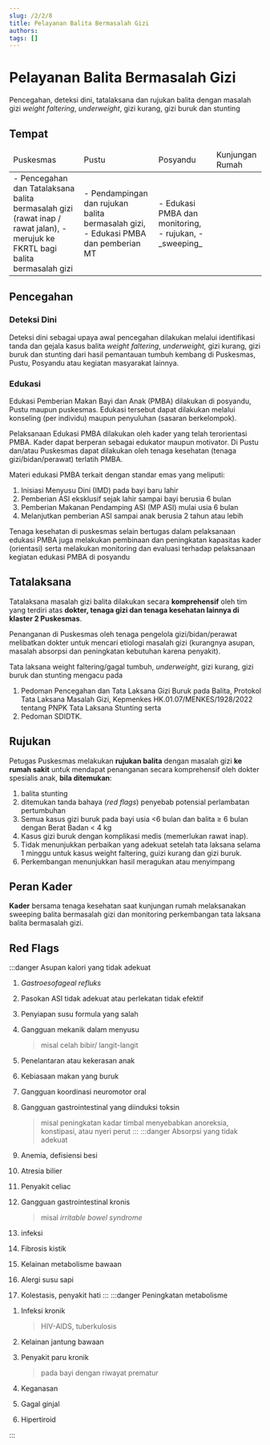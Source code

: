 ```yaml
---
slug: /2/2/8
title: Pelayanan Balita Bermasalah Gizi
authors: 
tags: []
---
```

# Pelayanan Balita Bermasalah Gizi
Pencegahan, deteksi dini, tatalaksana dan rujukan balita dengan masalah gizi _weight faltering_, _underweight_, gizi kurang, gizi buruk dan stunting
## Tempat
<table>
    <thead>
        <tr>
            <td>Puskesmas</td>
            <td>Pustu</td>
            <td>Posyandu</td>
            <td>Kunjungan Rumah</td>
        </tr>
    </thead>
    <td colSpan={2}>
    - Pencegahan dan Tatalaksana balita bermasalah gizi (rawat inap / rawat jalan), 
    - merujuk ke FKRTL bagi balita bermasalah gizi
    </td>
    <td>
    - Pendampingan dan rujukan balita bermasalah gizi,
    - Edukasi PMBA dan pemberian MT
    </td>
    <td>
    - Edukasi PMBA dan monitoring, 
    - rujukan, 
    - _sweeping_
    </td>
</table>

## Pencegahan
### Deteksi Dini
Deteksi dini sebagai upaya awal pencegahan dilakukan melalui identifikasi tanda dan gejala kasus balita _weight faltering_, _underweight,_ gizi kurang, gizi buruk dan stunting dari hasil pemantauan tumbuh kembang di Puskesmas, Pustu, Posyandu atau kegiatan masyarakat lainnya.
### Edukasi
Edukasi Pemberian Makan Bayi dan Anak (PMBA) dilakukan di posyandu, Pustu maupun puskesmas. Edukasi tersebut dapat dilakukan melalui konseling (per individu) maupun penyuluhan (sasaran berkelompok).

Pelaksanaan Edukasi PMBA dilakukan oleh kader yang telah terorientasi PMBA. Kader dapat berperan sebagai edukator maupun motivator. Di Pustu dan/atau Puskesmas dapat dilakukan oleh tenaga kesehatan (tenaga gizi/bidan/perawat) terlatih PMBA.

Materi edukasi PMBA terkait dengan standar emas yang meliputi:
1) Inisiasi Menyusu Dini (IMD) pada bayi baru lahir
2) Pemberian ASI eksklusif sejak lahir sampai bayi berusia 6 bulan
3) Pemberian Makanan Pendamping ASI (MP ASI) mulai usia 6 bulan
4) Melanjutkan pemberian ASI sampai anak berusia 2 tahun atau lebih

Tenaga kesehatan di puskesmas selain bertugas dalam pelaksanaan edukasi PMBA juga melakukan pembinaan dan peningkatan kapasitas kader (orientasi) serta melakukan monitoring dan evaluasi terhadap pelaksanaan kegiatan edukasi PMBA di posyandu

## Tatalaksana

Tatalaksana masalah gizi balita dilakukan secara **komprehensif** oleh tim yang terdiri atas **dokter, tenaga gizi dan tenaga kesehatan lainnya di klaster 2 Puskesmas**.

Penanganan di Puskesmas oleh tenaga pengelola gizi/bidan/perawat melibatkan dokter untuk mencari etiologi masalah gizi (kurangnya asupan, masalah absorpsi dan peningkatan kebutuhan karena penyakit).

Tata laksana weight faltering/gagal tumbuh, _underweight_, gizi kurang, gizi buruk dan stunting mengacu pada 
1. Pedoman Pencegahan dan Tata Laksana Gizi Buruk pada Balita, Protokol Tata Laksana Masalah Gizi, Kepmenkes HK.01.07/MENKES/1928/2022 tentang PNPK Tata Laksana Stunting serta 
2. Pedoman SDIDTK.

## Rujukan
Petugas Puskesmas melakukan **rujukan balita** dengan masalah gizi **ke rumah sakit** untuk mendapat penanganan secara komprehensif oleh dokter spesialis anak, **bila ditemukan**:
1) balita stunting
2) ditemukan tanda bahaya (_red flags_) penyebab potensial perlambatan pertumbuhan
3) Semua kasus gizi buruk pada bayi usia \<6 bulan dan balita ≥ 6 bulan dengan Berat Badan \< 4 kg
4) Kasus gizi buruk dengan komplikasi medis (memerlukan rawat inap).
5) Tidak menunjukkan perbaikan yang adekuat setelah tata laksana selama 1 minggu untuk kasus weight faltering, guizi kurang dan gizi buruk.
6) Perkembangan menunjukkan hasil meragukan atau menyimpang

## Peran Kader
**Kader** bersama tenaga kesehatan saat kunjungan rumah melaksanakan sweeping balita bermasalah gizi dan monitoring perkembangan tata laksana balita bermasalah gizi.

## Red Flags

:::danger Asupan kalori yang tidak adekuat

1) *Gastroesofageal refluks*

2) Pasokan ASI tidak adekuat atau perlekatan tidak efektif

3) Penyiapan susu formula yang salah

4) Gangguan mekanik dalam menyusu 
    > misal celah bibir/ langit-langit

5) Penelantaran atau kekerasan anak

6) Kebiasaan makan yang buruk

7) Gangguan koordinasi neuromotor oral

8) Gangguan gastrointestinal yang diinduksi toksin 
    > misal peningkatan kadar timbal menyebabkan anoreksia, konstipasi, atau nyeri perut
:::
:::danger Absorpsi yang tidak adekuat

1) Anemia, defisiensi besi

10) Atresia bilier

11) Penyakit celiac

12) Gangguan gastrointestinal kronis 
    > misal *irritable bowel syndrome*

13) infeksi

14) Fibrosis kistik

15) Kelainan metabolisme bawaan

16) Alergi susu sapi

17) Kolestasis, penyakit hati 
:::
:::danger Peningkatan metabolisme

1. Infeksi kronik 
    > HIV-AIDS, tuberkulosis

2. Kelainan jantung bawaan

3. Penyakit paru kronik 
    > pada bayi dengan riwayat prematur 
4. Keganasan

5. Gagal ginjal

22. Hipertiroid

:::